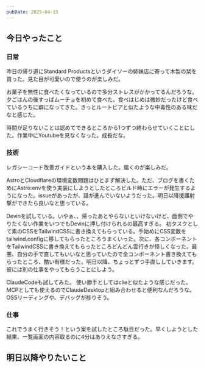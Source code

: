 ```yaml
---
pubDate: 2025-04-15
---
```



## 今日やったこと

### 日常

昨日の帰り道にStandard Productsというダイソーの姉妹店に寄って木製の栞を買った。見た目が可愛いので使うのが楽しみだ。

お菓子を無性に食べたくなっているので多分ストレスがかかってるんだろうな。夕ごはんの後すっぱムーチョを初めて食べた。食べはじめは微妙だったけど食べているうちに癖になってきた。きっとルートビアと似たような中毒性のある味だなと感じた。

時間が足りないことは認めてできるところから1つずつ終わらせていくことにした。作業中にYoutubeを見なくなった。成長だな。


### 技術

レガシーコード改善ガイドという本を購入した。届くのが楽しみだ。

AstroとCloudflareの環境変数問題はひとまず解決した。ただ、ブログを書くためにAstro:envを使う実装にしようとしたところビルド時にエラーが発生するようになった。issueがあったが、話が進んでいないようだった。明日以降援護射撃ができたら良いなと思っている。

Devinを試している。いやぁ、、帰ったあとやらないといけないけど、面倒でやりたくない作業をいつでもDevinに押し付けられるの最高すぎる。
初タスクとして素のCSSをTailwindCSSに書き換えてもらっている。手始めにCSS変数をtailwind.configに移してもらったところうまくいった。次に、各コンポーネントをTailwindCSSに書き換えてもらったところどんどん雲行きが怪しくなった。最悪、自分の手で直してもいいなと思っていたので全コンポーネント書き換えてもらったところ、酷い有様だった。明日以降、ちょっとずつ手直ししていきます。彼には別の仕事をやってもらうことにしよう。

ClaudeCodeも試してみた。
使い勝手としてはclieと似たような感じだった。MCPとしても使えるのでClaudeDesktopと組み合わせると便利なんだろうな。OSSリーディングや、デバッグが捗りそう。

### 仕事

これでうまく行きそう！という案を試したところ駄目だった。早くしようとした結果、一覧画面の内容取るのに4分はありえなさすぎる。


## 明日以降やりたいこと
